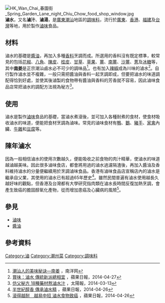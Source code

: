 {{noteTA
|1=zh-cn:卤鹅;zh-hk:滷水鵝;zh-tw:滷鵝;
|2=zh-cn:卤鸭;zh-hk:滷水鴨;zh-tw:滷鴨;
|3=zh-hans:卤;zh-hant:滷;
}}
{{Other uses list|直接食用的调味汁|制作[[豆腐|豆腐]]的鹵水凝固剂|盐卤|地理水文中含盐量高的水体|卤水 (水域)}}
[[File:HK_Wan_Chai_春園街_Spring_Garden_Lane_night_Chiu_Chow_food_shop_window.jpg|thumb]]
'''滷水'''，又名'''滷汁'''、'''滷湯'''，是[[廣東|廣東]][[潮汕|潮汕]]地區的[[調味料|調味料]]，流行於[[廣東|廣東]]、[[香港|香港]]、[[福建|福建]]及[[台灣|台灣]]等地，用於製作[[滷味|滷味]]食品。

== 材料 ==
滷水的基礎是[[醬油|醬油]]，再加入多種[[香料|香料]]烹調而成。所選用的香料沒有既定標準，較常見的包括[[花椒|花椒]]、[[八角|八角]]、[[陳皮|陳皮]]、[[桂皮|桂皮]]、[[甘草|甘草]]、[[草果|草果]]、[[薑|薑]]、[[南薑|南薑]]、[[沙薑|沙薑]]、[[蔥|蔥]]及[[冰糖|冰糖]]等，其中'''[[南姜|南姜]]'''是正宗潮汕鹵水必不可少的調味品<ref>[https://www.enanyang.my/news/20180623/潮汕人的美味秘诀br-南姜/ 潮汕人的美味秘诀—南姜] {{Wayback|url=https://www.enanyang.my/news/20180623/%E6%BD%AE%E6%B1%95%E4%BA%BA%E7%9A%84%E7%BE%8E%E5%91%B3%E7%A7%98%E8%AF%80br-%E5%8D%97%E5%A7%9C/ |date=20180923061433 }}，南洋网</ref>。也有加入[[辣椒|辣椒]]成為川味的滷水<ref>[http://hk.apple.nextmedia.com/supplement/food/art/20140427/18701594 賞味：滷水 傳統新派總相宜] {{Wayback|url=http://hk.apple.nextmedia.com/supplement/food/art/20140427/18701594 |date=20170212222324 }}，蘋果日報，2014-04-27</ref>。自行製作滷水並不複雜，一般只需把醬油與香料一起烹調即成，但要把滷水的味道調配得恰到好處，並使其後滷製的食物帶有醬油與香料的芳香就不容易，因此滷味食品店常把滷水的調配方法視為秘方<ref>[http://the-sun.on.cc/cnt/news/20140313/00410_031.html 仿父秘方 18種藥材熬滷水汁] {{Wayback|url=http://the-sun.on.cc/cnt/news/20140313/00410_031.html |date=20140416032556 }}，太陽報，2014-03-13</ref>。

== 使用 ==
滷水是製作[[滷味|滷味]]食品的基礎，當滷水煮滾後，並可加入各種耐煮的食材，使食材吸收滷水的味道，便能把食材烹調為滷味。常見的滷味食材有[[鴨|鴨]]、[[鵝|鵝]]、[[豬手|豬手]]、[[家禽|家禽]]內臟、[[牛雜|牛雜]]和[[豆腐|豆腐]]等。

== 陳年滷水 ==
因為一般相信滷水的使用次數越久，便能吸收之前食物的肉汁精華，使滷水的味道越滷越美味。因此很多滷味食店，都會將用過的滷水過濾隔渣後，再加入醬油及香料維持滷水的分量便繼續用於烹調滷味食品。香港有滷味食品店宣稱店內的滷水是繼承自父業，其使用的滷水已有超過65年歷史<ref>[http://hk.apple.nextmedia.com/realtime/10829392/20140426/52419090 半世紀醇香 傳承滷水精] {{Wayback|url=http://hk.apple.nextmedia.com/realtime/10829392/20140426/52419090 |date=20161025181500 }}，蘋果日報，2014-04-26</ref>。雖然民間普遍有滷水使用越長久越好味的觀點，但香港及台灣都有大學研究指肉類在滷水長時間反復加熱烹調，會產生致癌的膽固醇氧化產物，從而增加患癌及心臟病的風險<ref>[http://hk.apple.nextmedia.com/news/art/20070304/6868589 滾得越耐　越易中招 滷水食物致癌] {{Wayback|url=http://hk.apple.nextmedia.com/news/art/20070304/6868589 |date=20161025181228 }}，蘋果日報，2014-04-26</ref>。

== 參見 ==
*[[滷味|滷味]]
*[[醬油|醬油]]

== 參考資料 ==
{{reflist}}

[[Category:滷|Category:滷]]
[[Category:潮州菜|Category:潮州菜]]
[[Category:調味料|Category:調味料]]